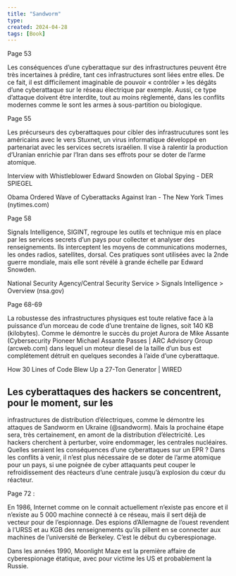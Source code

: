 ```yaml
---
title: "Sandworm"
type:
created: 2024-04-28
tags: [Book]
---
```


Page 53

Les conséquences d’une cyberattaque sur des infrastructures peuvent être très
incertaines à prédire, tant ces infrastructures sont liées entre elles. De ce
fait, il est difficilement imaginable de pouvoir «  contrôler » les dégâts d’une
cyberattaque sur le réseau électrique par exemple. Aussi, ce type d’attaque
doivent être interdite, tout au moins règlementé, dans les conflits modernes
comme le sont les armes à sous-partition ou biologique.


Page 55

Les précurseurs des cyberattaques pour cibler des infrastrucutures sont les
américains avec le vers Stuxnet, un virus informatique développé en partenariat
avec les services secrets israélien. Il vise à ralentir la production d’Uranian
enrichie par l’Iran dans ses effrots pour se doter de l’arme atomique.


Interview with Whistleblower Edward Snowden on Global Spying - DER SPIEGEL

Obama Ordered Wave of Cyberattacks Against Iran - The New York Times (nytimes.com)


Page 58

Signals Intelligence, SIGINT, regroupe les outils et technique mis en place par
les services secrets d’un pays pour collecter et analyser des renseignements.
Ils interceptent les moyens de communications modernes, les ondes radios,
satellites, dorsal. Ces pratiques sont utilisées avec la 2nde guerre mondiale,
mais elle sont révélé à grande échelle par Edward Snowden.


National Security Agency/Central Security Service > Signals Intelligence > Overview (nsa.gov)


Page 68-69

La robustesse des infrastructures physiques est toute relative face à la
puissance d’un morceau de code d’une trentaine de lignes, soit 140 KB
(kilobytes). Comme le démontre le succès du projet Aurora de Mike Assante
(Cybersecurity Pioneer Michael Assante Passes | ARC Advisory Group (arcweb.com)
dans lequel un moteur diesel de la taille d’un bus est complétement détruit en
quelques secondes à l’aide d’une cyberattaque.


How 30 Lines of Code Blew Up a 27-Ton Generator | WIRED


## Les cyberattaques des hackers se concentrent, pour le moment, sur les
infrastructures de distribution d’électriques, comme le démontre les attaques
de Sandworm en Ukraine (@sandworm). Mais la prochaine étape sera, très
certainement, en amont de la distribution d’électricité. Les hackers cherchent
à perturber, voire endommager, les centrales nucléaires. Quelles seraient les
conséquences d’une cyberattaques sur un EPR ? Dans les conflits à venir, il
n’est plus nécessaire de se doter de l’arme atomique pour un pays, si une
poignée de cyber attaquants peut couper le refroidissement des réacteurs d’une
centrale jusqu’à explosion du cœur du réacteur.


Page 72 :

En 1986, Internet comme on le connait actuellement n’existe pas encore et il
n’existe au 5 000 machine connecté à ce réseau, mais il sert déjà de vecteur
pour de l’espionnage. Des espions d’Allemagne de l’ouest revendent à l’URSS et
au KGB des renseignements qu’ils pillent en se connecter aux machines de
l’université de Berkeley. C’est le début du cyberespionage.


Dans les années 1990, Moonlight Maze est la première affaire de cyberespionage
étatique, avec pour victime les US et probablement la Russie.
